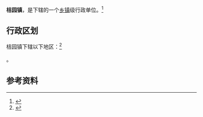 {{中国乡级行政区|61/07/22/107/000}}

'''桔园镇'''，是{{PRC admin/fullname|61/07/22/107/000|3}}下辖的一个[[乡镇|乡镇]]级行政单位。<ref>{{PRC admin/ref sgc|{{PRC admin/parent|61/07/22/107/000}}}}</ref>

== 行政区划 ==

桔园镇下辖以下地区：<ref>{{PRC admin/ref sgc|61/07/22/107/000}}</ref>

{{PRC admin/children|61/07/22/107/000}}。

== 参考资料 ==

{{reflist}}

{{行政区划小作品}}
{{PRC admin/navcat|61/07/22/107/000}}